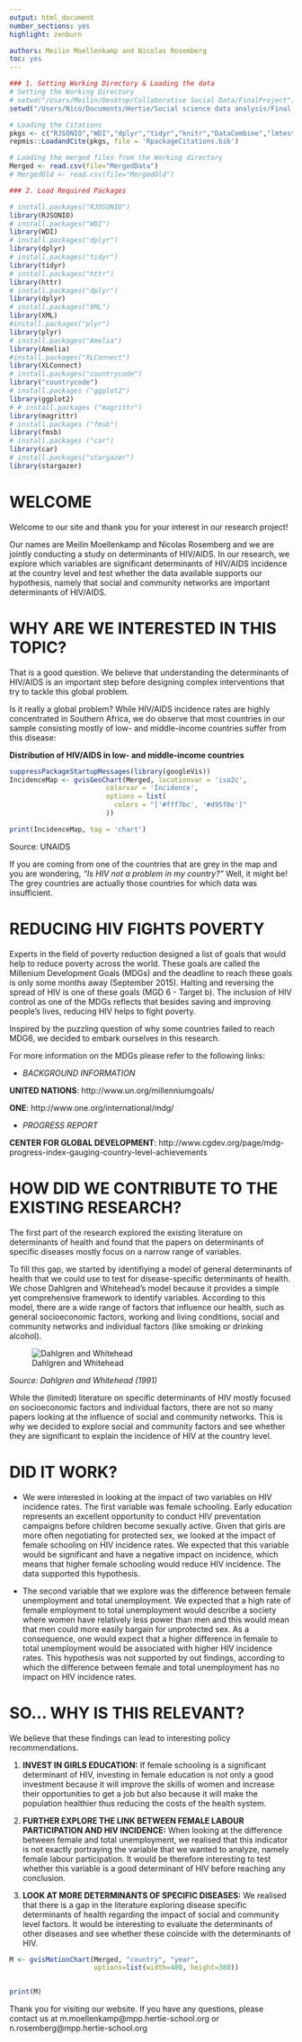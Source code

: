 ```yaml
---
output: html_document 
number_sections: yes
highlight: zenburn

authors: Meilin Moellenkamp and Nicolas Rosemberg
toc: yes
---
```



```r

### 1. Setting Working Directory & Loading the data
# Setting the Working Directory
# setwd("/Users/Meilin/Desktop/Collaborative Social Data/FinalProject")
setwd("/Users/Nico/Documents/Hertie/Social science data analysis/Final project/FinalProject")

# Loading the Citations
pkgs <- c("RJSONIO","WDI","dplyr","tidyr","knitr","DataCombine","lmtest","httr","XML","plyr","Amelia","XLConnect","countrycode","ggplot2","magrittr","fmsb","car","stargazer")
repmis::LoadandCite(pkgs, file = 'RpackageCitations.bib')

# Loading the merged files from the Working directory
Merged <- read.csv(file="MergedData")
# MergedOld <- read.csv(file="MergedOld")
```


```r

### 2. Load Required Packages

# install.packages("RJOSONIO")  
library(RJSONIO)
# install.packages("WDI")  
library(WDI)
# install.packages("dplyr")  
library(dplyr) 
# install.packages("tidyr")  
library(tidyr)
# install.packages("httr")  
library(httr) 
# install.packages("dplyr")  
library(dplyr)
# install.packages("XML")  
library(XML)
#install.packages("plyr")
library(plyr)
# install.packages("Amelia")  
library(Amelia) 
#install.packages("XLConnect")
library(XLConnect)    
# install.packages("countrycode")
library("countrycode")
# install.packages ("ggplot2")
library(ggplot2)
# # install.packages ("magrittr")
library(magrittr)
# install.packages ("fmsb")
library(fmsb)
# install.packages ("car")
library(car)
# install.packages("stargazer")
library(stargazer)

```

# WELCOME

Welcome to our site and thank you for your interest in our research project!

Our names are Meilin Moellenkamp and Nicolas Rosemberg and we are jointly conducting a study on  determinants of HIV/AIDS. In our research, we explore which variables are significant determinants of HIV/AIDS incidence at the country level and test whether the data available supports our hypothesis, namely that social and community networks are important determinants of HIV/AIDS.

# WHY ARE WE INTERESTED IN THIS TOPIC?  

That is a good question. We believe that understanding the determinants of HIV/AIDS is an important step before designing complex interventions that try to tackle this global problem. 

Is it really a global problem? While HIV/AIDS incidence rates are highly concentrated in Southern Africa, we do observe that most countries in our sample consisting mostly of low- and middle-income countries suffer from this disease:

**Distribution of HIV/AIDS in low- and middle-income countries**

```r
suppressPackageStartupMessages(library(googleVis))
IncidenceMap <- gvisGeoChart(Merged, locationvar = 'iso2c',
                        colorvar = 'Incidence',
                        options = list(
                          colors = "['#fff7bc', '#d95f0e']"
                        ))

print(IncidenceMap, tag = 'chart')
```
Source: UNAIDS 

If you are coming from one of the countries that are grey in the map and you are wondering, *"Is HIV not a problem in my country?"* Well, it might be! The grey countries are actually those countries for which data was insufficient. 

# REDUCING HIV FIGHTS POVERTY

Experts in the field of poverty reduction designed a list of goals that would help to reduce poverty across the world. These goals are called the Millenium Development Goals (MDGs) and the deadline to reach these goals is only some months away (September 2015). Halting and reversing the spread of HIV is one of these goals (MGD 6 - Target b). The inclusion of HIV control as one of the MDGs reflects that besides saving and improving people's lives, reducing HIV helps to fight poverty. 

Inspired by the puzzling question of why some countries failed to reach MDG6, we decided to embark ourselves in this research.

For more information on the MDGs please refer to the following links:


- *BACKGROUND INFORMATION*

**UNITED NATIONS**: http://www.un.org/millenniumgoals/

**ONE**: http://www.one.org/international/mdg/

- *PROGRESS REPORT*

**CENTER FOR GLOBAL DEVELOPMENT**: http://www.cgdev.org/page/mdg-progress-index-gauging-country-level-achievements


# HOW DID WE CONTRIBUTE TO THE EXISTING RESEARCH?

The first part of the research explored the existing literature on determinants of health and found that the papers on determinants of specific diseases mostly focus on a narrow range of variables. 

To fill this gap, we started by identifiying a model of general determinants of health that we could use to test for disease-specific determinants of health. We chose Dahlgren and Whitehead's model because it provides a simple yet comprehensive framework to identify variables. According to this model, there are a wide range of factors that influence our health, such as general socioeconomic factors, working and living conditions, social and community networks and individual factors (like smoking or drinking alcohol).

![Dahlgren and Whitehead](Dahlgren.png)

*Source: Dahlgren and Whitehead (1991)*

While the (limited) literature on specific determinants of HIV mostly focused on socioeconomic factors and individual factors, there are not so many papers looking at the influence of social and community networks. This is why we decided to explore social and community factors and see whether they are significant to explain the incidence of HIV at the country level.


# DID IT WORK?

- We were interested in looking at the impact of two variables on HIV incidence rates. The first variable was female schooling. Early education represents an excellent opportunity to conduct HIV preventation campaigns before children become sexually active. Given that girls are more often negotiating for protected sex, we looked at the impact of female schooling on HIV incidence rates. We expected that this variable would be significant and have a negative impact on incidence, which means that higher female schooling would reduce HIV incidence. The data supported this hypothesis.

- The second variable that we explore was the difference between female unemployment and total unemployment. We expected that a high rate of female employment to total unemployment would describe a society where women have relatively less power than men and this would mean that men could more easily bargain for unprotected sex. As a consequence, one would expect that a higher difference in female to total unemployment would be associated with higher HIV incidence rates. This hypothesis was not supported by out findings, according to which the difference between female and total unemployment has no impact on HIV incidence rates.

# SO... WHY IS THIS RELEVANT?

We believe that these findings can lead to interesting policy recommendations. 

1. **INVEST IN GIRLS EDUCATION:** If female schooling is a significant determinant of HIV, investing in female education is not only a good investment because it will improve the skills of women and increase their opportunities to get a job but also because it will make the population healthier thus reducing the costs of the health system.

2. **FURTHER EXPLORE THE LINK BETWEEN FEMALE LABOUR PARTICIPATION AND HIV INCIDENCE:** When looking at the difference between female and total unemployment, we realised that this indicator is not exactly portraying the variable that we wanted to analyze, namely female labour participation. It would be therefore interesting to test whether this variable is a good determinant of HIV before reaching any conclusion.

3. **LOOK AT MORE DETERMINANTS OF SPECIFIC DISEASES:** We realised that there is a gap in the literature exploring disease specific determinants of health regarding the impact of social and community level factors. It would be interesting to evaluate the determinants of other diseases and see whether these coincide with the determinants of HIV.



```r


M <- gvisMotionChart(Merged, "country", "year",
                     options=list(width=400, height=380))


print(M)
```

Thank you for visiting our website. If you have any questions, please contact us at m.moellenkamp@mpp.hertie-school.org or n.rosemberg@mpp.hertie-school.org